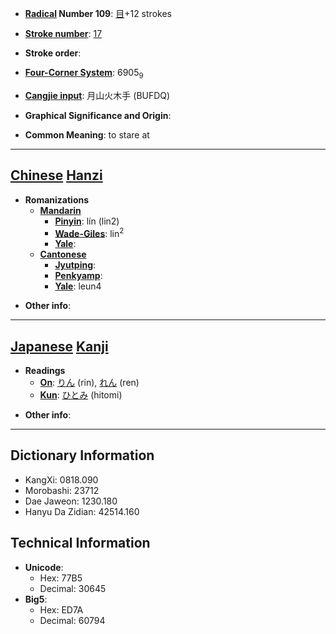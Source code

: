 * '''[[Wiktionary:Chinese radical index| Radical]] Number 109''': [[Wiktionary:Chinese radical index 目|目]]+12 strokes

* '''[[Wiktionary:Chinese total strokes index|Stroke number]]''': [[Wiktionary:Chinese total strokes index 17|17]]

* '''Stroke order''': 

* '''[[Wiktionary:Chinese four corner index|Four-Corner System]]''': 6905<sub>9</sub>

* '''[[Wiktionary:Chinese Cangjie index|Cangjie input]]''': 月山火木手 (BUFDQ)

* '''Graphical Significance and Origin''': 

* '''Common Meaning''': to stare at

----

== [[Chinese]] [[Hanzi]] ==

* '''Romanizations'''
** '''[[Mandarin]]'''
*** '''[[Pinyin]]''': lín (lin2)
*** '''[[Wade-Giles]]''': lin<sup>2</sup>
*** '''[[Yale]]''': 
** '''[[Cantonese]]'''
*** '''[[Jyutping]]''':
*** '''[[Penkyamp]]''': 
*** '''[[Yale]]''': leun4

* '''Other info''': 

----

== [[Japanese]] [[Kanji]] ==

* '''Readings'''
** '''[[On]]''': [[りん]] (rin), [[れん]] (ren)
** '''[[Kun]]''': [[ひとみ]] (hitomi)

* '''Other info''':  

----

== Dictionary Information ==

* KangXi: 0818.090
* Morobashi: 23712
* Dae Jaweon: 1230.180
* Hanyu Da Zidian: 42514.160

== Technical Information ==

* '''Unicode''':
** Hex: 77B5
** Decimal: 30645
* '''Big5''':
** Hex: ED7A
** Decimal: 60794
